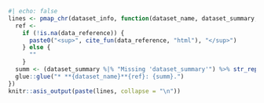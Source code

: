 ```r
#| echo: false
lines <- pmap_chr(dataset_info, function(dataset_name, dataset_summary, data_reference, ...) {
  ref <- 
    if (!is.na(data_reference)) {
      paste0("<sup>", cite_fun(data_reference, "html"), "</sup>")
    } else {
      ""
    }
  summ <- (dataset_summary %|% "Missing 'dataset_summary'") %>% str_replace_all("\\n", " ") %>% str_replace_all("\\. *$", "")
  glue::glue("* **{dataset_name}**{ref}: {summ}.")
})
knitr::asis_output(paste(lines, collapse = "\n"))
```